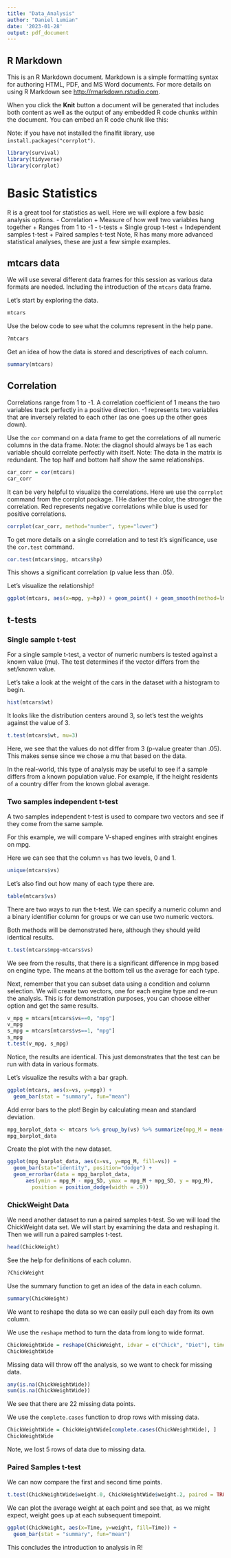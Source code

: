 ```yaml
---
title: "Data_Analysis"
author: "Daniel Lumian"
date: '2023-01-28'
output: pdf_document
---
```


## R Markdown

This is an R Markdown document. Markdown is a simple formatting syntax for authoring HTML, PDF, and MS Word documents. For more details on using R Markdown see <http://rmarkdown.rstudio.com>.

When you click the **Knit** button a document will be generated that includes both content as well as the output of any embedded R code chunks within the document. You can embed an R code chunk like this:

Note: if you have not installed the finalfit library, use `install.packages("corrplot")`.
```r
library(survival)
library(tidyverse)
library(corrplot)
```

# Basic Statistics

R is a great tool for statistics as well. Here we will explore a few basic analysis options.
- Correlation
  + Measure of how well two variables hang together
  + Ranges from 1 to -1
- t-tests
  + Single group t-test
  + Independent samples t-test
  + Paired samples t-test
Note, R has many more advanced statistical analyses, these are just a few simple examples.


## mtcars data
We will use several different data frames for this session as various data formats are needed.
Including the introduction of the `mtcars` data frame.

Let's start by exploring the data.
```r
mtcars
```
Use the below code to see what the columns represent in the help pane.
```r
?mtcars
```
Get an idea of how the data is stored and descriptives of each column.
```r
summary(mtcars)
```

## Correlation
Correlations range from 1 to -1. A correlation coefficient of 1 means the two variables 
track perfectly in a positive direction. -1 represents two variables that are 
inversely related to each other (as one goes up the other goes down).

Use the `cor` command on a data frame to get the correlations of all numeric columns
in the data frame.
Note: the diagnol should always be 1 as each variable should correlate perfectly with itself.
Note: The data in the matrix is redundant. The top half and bottom half show the same
relationships.
```r
car_corr = cor(mtcars)
car_corr
```

It can be very helpful to visualize the correlations. Here we use the `corrplot` command
from the corrplot package.
THe darker the color, the stronger the correlation. Red represents negative 
correlations while blue is used for positive correlations.
```r
corrplot(car_corr, method="number", type="lower")
```
To get more details on a single correlation and to test it's significance, 
use the `cor.test` command. 
```r
cor.test(mtcars$mpg, mtcars$hp)
```
This shows a significant correlation (p value less than .05).

Let's visualize the relationship!
```r
ggplot(mtcars, aes(x=mpg, y=hp)) + geom_point() + geom_smooth(method=lm)
```

## t-tests

### Single sample t-test

For a single sample t-test, a vector of numeric numbers is tested against a known value (mu).
The test determines if the vector differs from the set/known value.

Let's take a look at the weight of the cars in the dataset with a histogram to begin.

```r
hist(mtcars$wt)
```
It looks like the distribution centers around 3, so let's test the weights against the value of 3.

```r
t.test(mtcars$wt, mu=3)
```
Here, we see that the values do not differ from 3 (p-value greater than .05).
This makes sense since we chose a mu that based on the data.

In the real-world, this type of analysis may be useful to see if a sample differs
from a known population value. For example, if the height residents of a country differ
from the known global average. 

### Two samples independent t-test
A two samples independent t-test is used to compare two vectors and see if they come
from the same sample.

For this example, we will compare V-shaped engines with straight engines on mpg.

Here we can see that the column `vs` has two levels, 0 and 1.
```r
unique(mtcars$vs)
```
Let's also find out how many of each type there are.

```r
table(mtcars$vs)
```

There are two ways to run the t-test. We can specify a numeric column and a binary
identifier column for groups or we can use two numeric vectors. 

Both methods will be demonstrated here, although they should yeild identical results.

```r
t.test(mtcars$mpg~mtcars$vs)
```
We see from the results, that there is a significant difference in mpg based on engine type.
The means at the bottom tell us the average for each type.

Next, remember that you can subset data using a condition and column selection.
We will create two vectors, one for each engine type and re-run the analysis.
This is for demonstration purposes, you can choose either option and get the same results.

```r
v_mpg = mtcars[mtcars$vs==0, "mpg"]
v_mpg
s_mpg = mtcars[mtcars$vs==1, "mpg"]
s_mpg
t.test(v_mpg, s_mpg)
```
Notice, the results are identical. This just demonstrates that the test can be run
with data in various formats.

Let's visualize the results with a bar graph.
```r
ggplot(mtcars, aes(x=vs, y=mpg)) + 
  geom_bar(stat = "summary", fun="mean")
```
Add error bars to the plot!
Begin by calculating mean and standard deviation.
```r
mpg_barplot_data <- mtcars %>% group_by(vs) %>% summarize(mpg_M = mean(mpg), mpg_SD = sd(mpg))
mpg_barplot_data
```
Create the plot with the new dataset.
```r
ggplot(mpg_barplot_data, aes(x=vs, y=mpg_M, fill=vs)) + 
  geom_bar(stat="identity", position="dodge") +
  geom_errorbar(data = mpg_barplot_data, 
      aes(ymin = mpg_M - mpg_SD, ymax = mpg_M + mpg_SD, y = mpg_M),
        position = position_dodge(width = .9))
```

### ChickWeight Data

We need another dataset to run a paired samples t-test. So we will load the
ChickWeight data set. We will start by examining the data and reshaping it.
Then we will run a paired samples t-test.

```r
head(ChickWeight)
```

See the help for definitions of each column.
```r
?ChickWeight
```

Use the summary function to get an idea of the data in each column.
```r
summary(ChickWeight)
```

We want to reshape the data so we can easily pull each day from its own column.

We use the `reshape` method to turn the data from long to wide format.
```r
ChickWeightWide = reshape(ChickWeight, idvar = c("Chick", "Diet"), timevar = "Time", direction="wide")
ChickWeightWide
```

Missing data will throw off the analysis, so we want to check for missing data.
```r
any(is.na(ChickWeightWide))
sum(is.na(ChickWeightWide))
```
We see that there are 22 missing data points. 

We use the `complete.cases` function to drop rows with missing data.
```r
ChickWeightWide = ChickWeightWide[complete.cases(ChickWeightWide), ]
ChickWeightWide
```
Note, we lost 5 rows of data due to missing data.

### Paired Samples t-test
We can now compare the first and second time points.
```r
t.test(ChickWeightWide$weight.0, ChickWeightWide$weight.2, paired = TRUE)
```
We can plot the average weight at each point and see that, as we might expect, weight
goes up at each subsequent timepoint.

```r
ggplot(ChickWeight, aes(x=Time, y=weight, fill=Time)) + 
  geom_bar(stat = "summary", fun="mean")
```
This concludes the introduction to analysis in R!